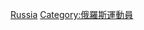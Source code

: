 {{Commons category|Climbers from Russia}}

[[Category:各國攀岩家|Russia]]
[[Category:俄羅斯運動員|Category:俄羅斯運動員]]